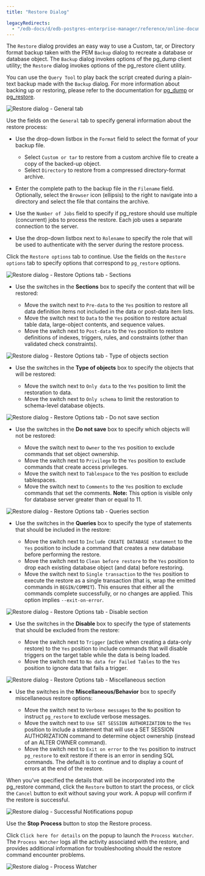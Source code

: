 ```yaml
---
title: "Restore Dialog"

legacyRedirects:
  - "/edb-docs/d/edb-postgres-enterprise-manager/reference/online-documentation/8.0/restore_dialog.html"
---
```


<div id="restore_dialog" class="registered_link"></div>

The `Restore` dialog provides an easy way to use a Custom, tar, or Directory format backup taken with the PEM `Backup` dialog to recreate a database or database object. The `Backup` dialog invokes options of the pg_dump client utility; the `Restore` dialog invokes options of the pg_restore client utility.

You can use the `Query Tool` to play back the script created during a plain-text backup made with the `Backup` dialog. For more information about backing up or restoring, please refer to the documentation for [pg_dump](https://www.postgresql.org/docs/current/static/app-pgdump.html) or [pg_restore](https://www.postgresql.org/docs/current/static/app-pgrestore.html).

![Restore dialog - General tab](../images/restore_general.png)

Use the fields on the `General` tab to specify general information about the restore process:

-   Use the drop-down listbox in the `Format` field to select the format of your backup file.

    -   Select `Custom or tar` to restore from a custom archive file to create a copy of the backed-up object.
    -   Select `Directory` to restore from a compressed directory-format archive.

-   Enter the complete path to the backup file in the `Filename` field. Optionally, select the `Browser` icon (ellipsis) to the right to navigate into a directory and select the file that contains the archive.

-   Use the `Number of Jobs` field to specify if pg_restore should use multiple (concurrent) jobs to process the restore. Each job uses a separate connection to the server.

-   Use the drop-down listbox next to `Rolename` to specify the role that will be used to authenticate with the server during the restore process.

Click the `Restore options` tab to continue. Use the fields on the `Restore options` tab to specify options that correspond to `pg_restore` options.

![Restore dialog - Restore Options tab - Sections](../images/restore_sections.png)

-   Use the switches in the **Sections** box to specify the content that will be restored:

    -   Move the switch next to `Pre-data` to the `Yes` position to restore all data definition items not included in the data or post-data item lists.
    -   Move the switch next to `Data` to the `Yes` position to restore actual table data, large-object contents, and sequence values.
    -   Move the switch next to `Post-data` to the `Yes` position to restore definitions of indexes, triggers, rules, and constraints (other than validated check constraints).

![Restore dialog - Restore Options tab - Type of objects section](../images/restore_objects.png)

-   Use the switches in the **Type of objects** box to specify the objects that will be restored:

    -   Move the switch next to `Only data` to the `Yes` position to limit the restoration to data.
    -   Move the switch next to `Only schema` to limit the restoration to schema-level database objects.

![Restore dialog - Restore Options tab - Do not save section](../images/restore_do_not_save.png)

-   Use the switches in the **Do not save** box to specify which objects will not be restored:

    -   Move the switch next to `Owner` to the `Yes` position to exclude commands that set object ownership.
    -   Move the switch next to `Privilege` to the `Yes` position to exclude commands that create access privileges.
    -   Move the switch next to `Tablespace` to the `Yes` position to exclude tablespaces.
    -   Move the switch next to `Comments` to the `Yes` position to exclude commands that set the comments. **Note:** This option is visible only for database server greater than or equal to 11.

![Restore dialog - Restore Options tab - Queries section](../images/restore_queries.png)

-   Use the switches in the **Queries** box to specify the type of statements that should be included in the restore:

    -   Move the switch next to `Include CREATE DATABASE statement` to the `Yes` position to include a command that creates a new database before performing the restore.
    -   Move the switch next to `Clean before restore` to the `Yes` position to drop each existing database object (and data) before restoring.
    -   Move the switch next to `Single transaction` to the `Yes` position to execute the restore as a single transaction (that is, wrap the emitted commands in `BEGIN/COMMIT`). This ensures that either all the commands complete successfully, or no changes are applied. This option implies `--exit-on-error`.

![Restore dialog - Restore Options tab - Disable section](../images/restore_disable.png)

-   Use the switches in the **Disable** box to specify the type of statements that should be excluded from the restore:

    -   Move the switch next to `Trigger` (active when creating a data-only restore) to the `Yes` position to include commands that will disable triggers on the target table while the data is being loaded.
    -   Move the switch next to `No data for Failed Tables` to the `Yes` position to ignore data that fails a trigger.

![Restore dialog - Restore Options tab - Miscellaneous section](../images/restore_miscellaneous.png)

-   Use the switches in the **Miscellaneous/Behavior** box to specify miscellaneous restore options:

    -   Move the switch next to `Verbose messages` to the `No` position to instruct `pg_restore` to exclude verbose messages.
    -   Move the switch next to `Use SET SESSION AUTHORIZATION` to the `Yes` position to include a statement that will use a SET SESSION AUTHORIZATION command to determine object ownership (instead of an ALTER OWNER command).
    -   Move the switch next to `Exit on error` to the `Yes` position to instruct `pg_restore` to exit restore if there is an error in sending SQL commands. The default is to continue and to display a count of errors at the end of the restore.

When you’ve specified the details that will be incorporated into the pg_restore command, click the `Restore` button to start the process, or click the `Cancel` button to exit without saving your work. A popup will confirm if the restore is successful.

![Restore dialog - Successful Notifications popup](../images/restore_messages.png)

Use the **Stop Process** button to stop the Restore process.

Click `Click here for details` on the popup to launch the `Process Watcher`. The `Process Watcher` logs all the activity associated with the restore, and provides additional information for troubleshooting should the restore command encounter problems.

![Restore dialog - Process Watcher](../images/restore_process_watcher.png)
